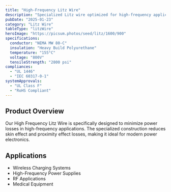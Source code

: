 ```yaml
---
title: "High-Frequency Litz Wire"
description: "Specialized Litz wire optimized for high-frequency applications, reducing skin effect and proximity losses."
pubDate: "2025-01-23"
category: "Litz Wire"
tableType: "litzWire"
heroImage: "https://picsum.photos/seed/litz/1600/900"
specifications:
  conductor: "NEMA MW 80-C"
  insulation: "Heavy Build Polyurethane"
  temperature: "155°C"
  voltage: "800V"
  tensileStrength: "2800 psi"
compliances:
  - "UL 1446"
  - "IEC 60317-0-1"
systemApprovals:
  - "UL Class F"
  - "RoHS Compliant"
---
```


## Product Overview

Our High Frequency Litz Wire is specifically designed to minimize power losses in high-frequency applications. The specialized construction reduces skin effect and proximity effect losses, making it ideal for modern power electronics.

## Applications

- Wireless Charging Systems
- High-Frequency Power Supplies
- RF Applications
- Medical Equipment
